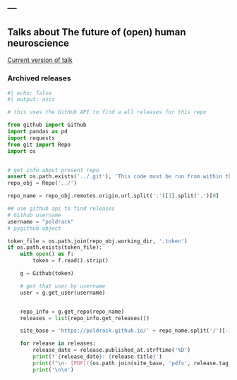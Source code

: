 ---
---

## Talks about The future of (open) human neuroscience

[Current version of talk](talk/)

### Archived releases

```python

#| echo: false
#| output: asis

# this uses the GitHub API to find a all releases for this repo

from github import Github
import pandas as pd
import requests
from git import Repo
import os


# get info about present repo
assert os.path.exists('../.git'), 'This code must be run from within the site subdirectory'
repo_obj = Repo('../')

repo_name = repo_obj.remotes.origin.url.split(':')[1].split('.')[0]

## use github api to find releases
# Github username
username = "poldrack"
# pygithub object

token_file = os.path.join(repo_obj.working_dir, '.token')
if os.path.exists(token_file):
    with open() as f:
        token = f.read().strip()

    g = Github(token)

    # get that user by username
    user = g.get_user(username)


    repo_info = g.get_repo(repo_name)
    releases = list(repo_info.get_releases())

    site_base = 'https://poldrack.github.io/' + repo_name.split('/')[-1]

    for release in releases:
        release_date = release.published_at.strftime('%D')
        print(f'{release_date}: {release.title}')
        print(f"\n- [PDF]({os.path.join(site_base, 'pdfs', release.tag_name + '.pdf')}) [Full release]({release.html_url})")
        print('\n\n')



```

